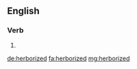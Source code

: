 ==English==

===Verb===
{{head|en|verb form}}

# {{en-past of|herborize}}

[[de:herborized]]
[[fa:herborized]]
[[mg:herborized]]